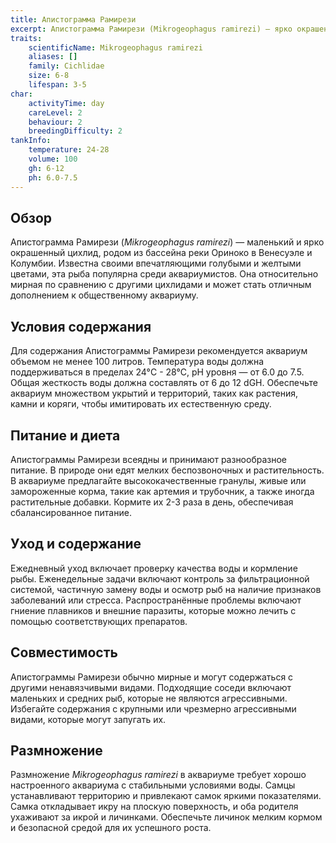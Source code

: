 ```yaml
---
title: Апистограмма Рамирези
excerpt: Апистограмма Рамирези (Mikrogeophagus ramirezi) — ярко окрашенный южноамериканский цихлид с насыщенными голубыми и желтыми оттенками и мирным поведением.
traits:
    scientificName: Mikrogeophagus ramirezi
    aliases: []
    family: Cichlidae
    size: 6-8
    lifespan: 3-5
char:
    activityTime: day
    careLevel: 2
    behaviour: 2
    breedingDifficulty: 2
tankInfo:
    temperature: 24-28
    volume: 100
    gh: 6-12
    ph: 6.0-7.5
---
```


## Обзор
Апистограмма Рамирези (*Mikrogeophagus ramirezi*) — маленький и ярко окрашенный цихлид, родом из бассейна реки Ориноко в Венесуэле и Колумбии. Известна своими впечатляющими голубыми и желтыми цветами, эта рыба популярна среди аквариумистов. Она относительно мирная по сравнению с другими цихлидами и может стать отличным дополнением к общественному аквариуму.

## Условия содержания
Для содержания Апистограммы Рамирези рекомендуется аквариум объемом не менее 100 литров. Температура воды должна поддерживаться в пределах 24°C - 28°C, pH уровня — от 6.0 до 7.5. Общая жесткость воды должна составлять от 6 до 12 dGH. Обеспечьте аквариум множеством укрытий и территорий, таких как растения, камни и коряги, чтобы имитировать их естественную среду.

## Питание и диета
Апистограммы Рамирези всеядны и принимают разнообразное питание. В природе они едят мелких беспозвоночных и растительность. В аквариуме предлагайте высококачественные гранулы, живые или замороженные корма, такие как артемия и трубочник, а также иногда растительные добавки. Кормите их 2-3 раза в день, обеспечивая сбалансированное питание.

## Уход и содержание
Ежедневный уход включает проверку качества воды и кормление рыбы. Еженедельные задачи включают контроль за фильтрационной системой, частичную замену воды и осмотр рыб на наличие признаков заболеваний или стресса. Распространённые проблемы включают гниение плавников и внешние паразиты, которые можно лечить с помощью соответствующих препаратов.

## Совместимость
Апистограммы Рамирези обычно мирные и могут содержаться с другими ненавязчивыми видами. Подходящие соседи включают маленьких и средних рыб, которые не являются агрессивными. Избегайте содержания с крупными или чрезмерно агрессивными видами, которые могут запугать их.

## Размножение
Размножение *Mikrogeophagus ramirezi* в аквариуме требует хорошо настроенного аквариума с стабильными условиями воды. Самцы устанавливают территорию и привлекают самок яркими показателями. Самка откладывает икру на плоскую поверхность, и оба родителя ухаживают за икрой и личинками. Обеспечьте личинок мелким кормом и безопасной средой для их успешного роста.